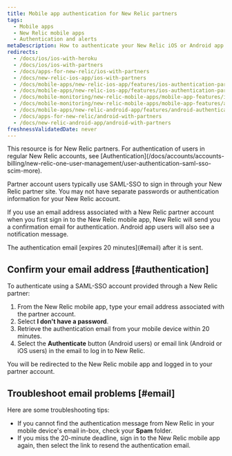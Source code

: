 ```yaml
---
title: Mobile app authentication for New Relic partners
tags:
  - Mobile apps
  - New Relic mobile apps
  - Authentication and alerts
metaDescription: How to authenticate your New Relic iOS or Android app if you have a SAML-SSO enabled New Relic account through a New Relic partner.
redirects:
  - /docs/ios/ios-with-heroku
  - /docs/ios/ios-with-partners
  - /docs/apps-for-new-relic/ios-with-partners
  - /docs/new-relic-ios-app/ios-with-partners
  - /docs/mobile-apps/new-relic-ios-app/features/ios-authentication-partners
  - /docs/mobile-apps/new-relic-ios-app/features/ios-authentication-partners-saml
  - /docs/mobile-monitoring/new-relic-mobile-apps/mobile-app-features/ios-authentication-partners-saml
  - /docs/mobile-monitoring/new-relic-mobile-apps/mobile-app-features/android-authentication-partners-saml
  - /docs/mobile-apps/new-relic-android-app/features/android-authentication-partners-saml
  - /docs/apps-for-new-relic/android-with-partners
  - /docs/new-relic-android-app/android-with-partners
freshnessValidatedDate: never
---
```


<Callout variant="important">
  This resource is for New Relic partners. For authentication of users in regular New Relic accounts, see [Authentication](/docs/accounts/accounts-billing/new-relic-one-user-management/user-authentication-saml-sso-scim-more).
</Callout>

Partner account users typically use SAML-SSO to sign in through your New Relic partner site. You may not have separate passwords or authentication information for your New Relic account.

If you use an email address associated with a New Relic partner account when you first sign in to the New Relic mobile app, New Relic will send you a confirmation email for authentication. Android app users will also see a notification message.

<Callout variant="important">
  The authentication email [expires 20 minutes](#email) after it is sent.
</Callout>

## Confirm your email address [#authentication]

To authenticate using a SAML-SSO account provided through a New Relic partner:

1. From the New Relic mobile app, type your email address associated with the partner account.
2. Select **I don't have a password**.
3. Retrieve the authentication email from your mobile device within 20 minutes.
4. Select the **Authenticate** button (Android users) or email link (Android or iOS users) in the email to log in to New Relic.

You will be redirected to the New Relic mobile app and logged in to your partner account.

## Troubleshoot email problems [#email]

Here are some troubleshooting tips:

* If you cannot find the authentication message from New Relic in your mobile device's email in-box, check your **Spam** folder.
* If you miss the 20-minute deadline, sign in to the New Relic mobile app again, then select the link to resend the authentication email.
